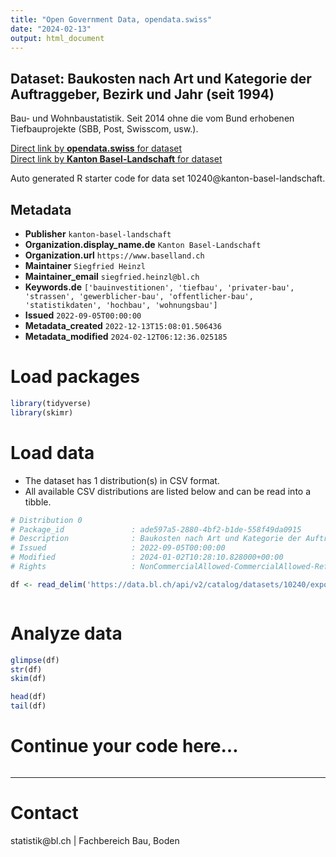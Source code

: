 ```yaml
---
title: "Open Government Data, opendata.swiss"
date: "2024-02-13"
output: html_document
---
```


## Dataset: Baukosten nach Art und Kategorie der Auftraggeber, Bezirk und Jahr (seit 1994)

Bau- und Wohnbaustatistik. Seit 2014 ohne die vom Bund erhobenen Tiefbauprojekte (SBB, Post, Swisscom, usw.).

[Direct link by **opendata.swiss** for dataset](https://opendata.swiss/de/dataset/baukosten-nach-art-und-kategorie-der-auftraggeber-bezirk-und-jahr-ab-1994)<br>
[Direct link by **Kanton Basel-Landschaft** for dataset](https://data.bl.ch/explore/dataset/10240/)

Auto generated R starter code for data set 10240@kanton-basel-landschaft.

## Metadata

- **Publisher** `kanton-basel-landschaft`
- **Organization.display_name.de** `Kanton Basel-Landschaft`
- **Organization.url** `https://www.baselland.ch`
- **Maintainer** `Siegfried Heinzl`
- **Maintainer_email** `siegfried.heinzl@bl.ch`
- **Keywords.de** `['bauinvestitionen', 'tiefbau', 'privater-bau', 'strassen', 'gewerblicher-bau', 'offentlicher-bau', 'statistikdaten', 'hochbau', 'wohnungsbau']`
- **Issued** `2022-09-05T00:00:00`
- **Metadata_created** `2022-12-13T15:08:01.506436`
- **Metadata_modified** `2024-02-12T06:12:36.025185`


# Load packages

```r

library(tidyverse)
library(skimr)

```

# Load data

-   The dataset has 1 distribution(s) in CSV format.
-   All available CSV distributions are listed below and can be read into a tibble.

```r

# Distribution 0
# Package_id               : ade597a5-2880-4bf2-b1de-558f49da0915
# Description              : Baukosten nach Art und Kategorie der Auftraggeber, Bezirk und Jahr (seit 1994) (csv)
# Issued                   : 2022-09-05T00:00:00
# Modified                 : 2024-01-02T10:28:10.828000+00:00
# Rights                   : NonCommercialAllowed-CommercialAllowed-ReferenceRequired

df <- read_delim('https://data.bl.ch/api/v2/catalog/datasets/10240/exports/csv')



```

# Analyze data

```r

glimpse(df)
str(df)
skim(df)

head(df)
tail(df)

```

# Continue your code here...

```r

```

------------------------------------------------------------------------

# Contact

statistik@bl.ch | Fachbereich Bau, Boden
